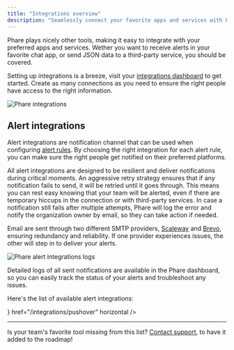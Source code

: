 ```yaml
---
title: "Integrations overview"
description: "Seamlessly connect your favorite apps and services with Phare"
---
```


Phare plays nicely other tools, making it easy to integrate with your preferred apps and services. Wether you want to receive alerts in your favorite chat app, or send JSON data to a third-party service, you should be covered.

Setting up integrations is a breeze, visit your <a href="https://app.phare.io/organization/apps" rel="nofollow">integrations dashboard</a> to get started. Create as many connections as you need to ensure the right people have access to the right information.

<Frame>
    <img
        src="/images/integrations/overview/phare-integrations.webp"
        alt="Phare integrations"
    />
</Frame>

## Alert integrations

Alert integrations are notification channel that can be used when configuring [alert rules](/uptime/alerting). By choosing the right integration for each alert rule, you can make sure the right people get notified on their preferred platforms.

All alert integrations are designed to be resilient and deliver notifications during critical moments. An aggressive retry strategy ensures that if any notification fails to send, it will be retried until it goes through. This means you can rest easy knowing that your team will be alerted, even if there are temporary hiccups in the connection or with third-party services. In case a notification still fails after multiple attempts, Phare will log the error and notify the organization owner by email, so they can take action if needed.

Email are sent through two different SMTP providers, [Scaleway](https://www.scaleway.com/) and [Brevo](https://www.brevo.com/), ensuring redundancy and reliability. If one provider experiences issues, the other will step in to deliver your alerts.

<Frame>
    <img
        src="/images/integrations/overview/alert-integration-logs.webp"
        alt="Phare alert integrations logs"
    />
</Frame>

Detailed logs of all sent notifications are available in the Phare dashboard, so you can easily track the status of your alerts and troubleshoot any issues.

Here's the list of available alert integrations:

<CardGroup cols={2}>
    <Card
        title="Discord"
        icon="discord"
        href="/integrations/discord"
        horizontal
    />
    <Card title="Email" icon="envelope" href="/integrations/email" horizontal />
    <Card
        title="Outgoing webhooks"
        icon="webhook"
        href="/integrations/outgoing-webhook"
        horizontal
    />
    <Card
        title="Pushover"
        icon={
            <svg xmlns="http://www.w3.org/2000/svg" viewBox="0 0 600 600">
                <path
                    fill="currentColor"
                    d="m280.949 172.514 74.48-9.8-72.52 163.66c12.74-.98 25.233-5.307 37.48-12.98 12.253-7.68 23.527-17.317 33.82-28.91 10.287-11.6 19.187-24.503 26.7-38.71 7.513-14.213 12.903-28.18 16.17-41.9 1.96-8.493 2.86-16.66 2.7-24.5-.167-7.84-2.21-14.7-6.13-20.58-3.92-5.88-9.883-10.617-17.89-14.21-8-3.593-18.86-5.39-32.58-5.39-16.007 0-31.77 2.613-47.29 7.84-15.513 5.227-29.887 12.823-43.12 22.79-13.227 9.96-24.74 22.373-34.54 37.24-9.8 14.86-16.823 31.763-21.07 50.71-1.633 6.207-2.613 11.187-2.94 14.94-.327 3.76-.407 6.863-.24 9.31.16 2.453.483 4.333.97 5.64a35.55 35.55 0 0 1 1.23 3.92c-16.66 0-28.83-3.35-36.51-10.05-7.673-6.693-9.55-18.37-5.63-35.03 3.92-17.313 12.823-33.81 26.71-49.49 13.88-15.68 30.373-29.483 49.48-41.41 19.113-11.92 40.02-21.39 62.72-28.41 22.707-7.027 44.84-10.54 66.4-10.54 18.947 0 34.87 2.693 47.77 8.08 12.907 5.393 22.953 12.5 30.14 21.32 7.187 8.82 11.677 19.11 13.47 30.87 1.8 11.76 1.23 24.01-1.71 36.75-3.593 15.353-10.373 30.79-20.34 46.31-9.96 15.513-22.453 29.56-37.48 42.14-15.027 12.573-32.26 22.78-51.7 30.62-19.433 7.84-40.093 11.76-61.98 11.76h-2.45l-62.23 139.65h-70.56l138.67-311.64Z"
                />
            </svg>
        }
        href="/integrations/pushover"
        horizontal
    />
    <Card
        title="SMS"
        icon="message-lines"
        href="/integrations/sms"
        horizontal
    />
    <Card title="Slack" icon="slack" href="/integrations/slack" horizontal />
    <Card
        title="Telegram"
        icon="telegram"
        href="/integrations/telegram"
        horizontal
    />
</CardGroup>

---

Is your team's favorite tool missing from this list? [Contact support](https://phare.io/contact), to have it added to the roadmap!
